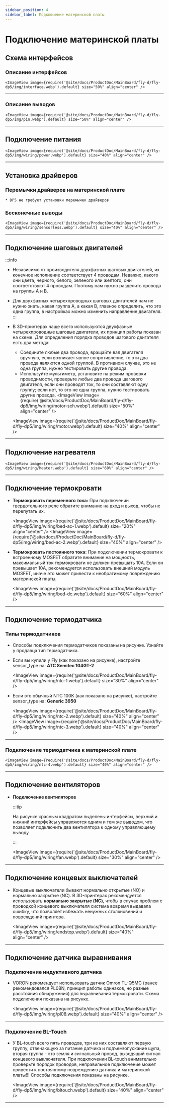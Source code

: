 ```yaml
---
sidebar_position: 4
sidebar_label: Подключение материнской платы
---
```




# Подключение материнской платы

## Схема интерфейсов

### Описание интерфейсов

    <ImageView image={require('@site/docs/ProductDoc/MainBoard/fly-d/fly-dp5/img/interface.webp').default} size="50%" align="center" />

----

### Описание выводов

    <ImageView image={require('@site/docs/ProductDoc/MainBoard/fly-d/fly-dp5/img/pin.webp').default} size="50%" align="center" />

---

## Подключение питания

    <ImageView image={require('@site/docs/ProductDoc/MainBoard/fly-d/fly-dp5/img/wiring/power.webp').default} size="40%" align="center" />

----

## Установка драйверов

### Перемычки драйверов на материнской плате
    * DP5 не требует установки перемычек драйверов


### Бесконечные выводы

    <ImageView image={require('@site/docs/ProductDoc/MainBoard/fly-d/fly-dp5/img/wiring/sensorless.webp').default} size="40%" align="center" />

----

## Подключение шаговых двигателей

:::info
* Независимо от производителя двухфазных шаговых двигателей, их конечное исполнение соответствует 4 проводам. Неважно, какого они цвета, черного, белого, зеленого или желтого, они соответствуют 4 проводам. Поэтому нам нужно разделить провода на группы A и B.
* Для двухфазных четырехпроводных шаговых двигателей нам не нужно знать, какая группа A, а какая B, главное определить, что это одна группа, в настройках можно изменить направление двигателя.
:::

* В 3D-принтерах чаще всего используются двухфазные четырехпроводные шаговые двигатели, их принцип работы показан на схеме. Для определения порядка проводов шагового двигателя есть два метода:
    * Соедините любые два провода, вращайте вал двигателя вручную, если возникает явное сопротивление, то эти два провода являются одной группой. В противном случае, это не одна группа, нужно тестировать другие провода.
    * Используйте мультиметр, установите на режим проверки проводимости, проверьте любые два провода шагового двигателя, если они проводят ток, то они составляют одну группу; если нет, то это не одна группа, нужно тестировать другие провода.
    <ImageView image={require('@site/docs/ProductDoc/MainBoard/fly-d/fly-dp5/img/wiring/motor-sch.webp').default} size="50%" align="center" />

    <ImageView image={require('@site/docs/ProductDoc/MainBoard/fly-d/fly-dp5/img/wiring/motor.webp').default} size="40%" align="center" />

----

## Подключение нагревателя

    <ImageView image={require('@site/docs/ProductDoc/MainBoard/fly-d/fly-dp5/img/wiring/heater.webp').default} size="60%" align="center" />

----

## Подключение термокровати

* **Термокровать переменного тока:** При подключении твердотельного реле обратите внимание на вход и выход, чтобы не перепутать их.

    <ImageView image={require('@site/docs/ProductDoc/MainBoard/fly-d/fly-dp5/img/wiring/bed-ac-1.webp').default} size="20%" align="center" />
    <ImageView image={require('@site/docs/ProductDoc/MainBoard/fly-d/fly-dp5/img/wiring/bed-ac-2.webp').default} size="40%" align="center" />

* **Термокровать постоянного тока:** При подключении термокровати к встроенному MOSFET обратите внимание на мощность, максимальный ток термокровати не должен превышать 10А. Если он превышает 10А, рекомендуется использовать внешний модуль MOSFET, иначе это может привести к необратимому повреждению материнской платы.

    <ImageView image={require('@site/docs/ProductDoc/MainBoard/fly-d/fly-dp5/img/wiring/bed-dc.webp').default} size="60%" align="center" />

----

## Подключение термодатчика

### Типы термодатчиков

* Способы подключения термодатчиков показаны на рисунке. Узнайте у продавца тип термодатчика.

* Если вы купили у Fly (как показано на рисунке), настройте sensor_type на: **ATC Semitec 104GT-2**

    <ImageView image={require('@site/docs/ProductDoc/MainBoard/fly-d/fly-dp5/img/wiring/ntc-1.webp').default} size="30%" align="center" />

* Если это обычный NTC 100K (как показано на рисунке), настройте sensor_type на: **Generic 3950**

    <ImageView image={require('@site/docs/ProductDoc/MainBoard/fly-d/fly-dp5/img/wiring/ntc-2.webp').default} size="40%" align="center" />
    <ImageView image={require('@site/docs/ProductDoc/MainBoard/fly-d/fly-dp5/img/wiring/ntc-3.webp').default} size="40%" align="center" />

----

### Подключение термодатчика к материнской плате

    <ImageView image={require('@site/docs/ProductDoc/MainBoard/fly-d/fly-dp5/img/wiring/ntc-4.webp').default} size="40%" align="center" />

----

## Подключение вентиляторов

* **Подключение вентиляторов**

    :::tip

    На рисунке красным квадратом выделены интерфейсы, верхний и нижний интерфейсы управляются одним и тем же выводом, что позволяет подключить два вентилятора к одному управляющему выводу

    :::

    <ImageView image={require('@site/docs/ProductDoc/MainBoard/fly-d/fly-dp5/img/wiring/fan.webp').default} size="30%" align="center" />

----

## Подключение концевых выключателей

* Концевые выключатели бывают нормально открытые (NO) и нормально закрытые (NC). В 3D-принтерах рекомендуется использовать **нормально закрытые (NC)**, чтобы в случае проблем с проводкой концевого выключателя система вовремя выдавала ошибку, что позволяет избежать ненужных столкновений и повреждений принтера.

    <ImageView image={require('@site/docs/ProductDoc/MainBoard/fly-d/fly-dp5/img/wiring/endstop.webp').default} size="40%" align="center" />

----

## Подключение датчика выравнивания

### Подключение индуктивного датчика

* VORON рекомендует использовать датчик Omron TL-Q5MC (ранее рекомендовался PL08N, принцип работы одинаков, но разные расстояния обнаружения) для выравнивания термокровати. Схема подключения показана на рисунке.

    <ImageView image={require('@site/docs/ProductDoc/MainBoard/fly-d/fly-dp5/img/wiring/pl08.webp').default} size="40%" align="center" />

----

### Подключение BL-Touch

* У BL-touch всего пять проводов, три из них составляют первую группу, отвечающую за питание датчика и подъем/опускание щупа, вторая группа - это земля и сигнальный провод, выводящий сигнал концевого выключателя. При подключении BL-touch внимательно проверьте порядок проводов, неправильное подключение может привести к постоянному повреждению датчика и материнской платы!!! Способы подключения показаны на рисунке.

    <ImageView image={require('@site/docs/ProductDoc/MainBoard/fly-d/fly-dp5/img/wiring/bltouch.webp').default} size="40%" align="center" />

----